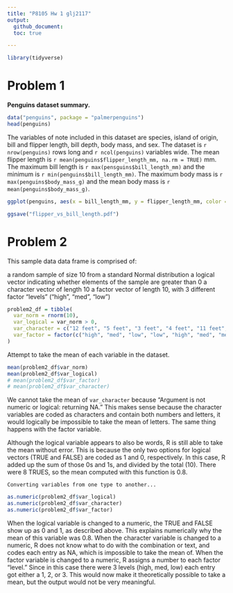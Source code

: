 ```yaml
---
title: "P8105 Hw 1 glj2117"
output: 
  github_document:
  toc: true

---
```


```r
library(tidyverse)
```

# Problem 1

**Penguins dataset summary.**


```r
data("penguins", package = "palmerpenguins")
head(penguins)

```
The variables of note included in this dataset are species, island of origin, bill and flipper length, bill depth, body mass, and sex. The dataset is `r nrow(penguins)` rows long and `r ncol(penguins)` variables wide. 
The mean flipper length is `r mean(penguins$flipper_length_mm, na.rm = TRUE)` mm. The maximum bill length is `r max(pensguins$bill_length_mm)` and the minimum is `r min(penguins$bill_length_mm)`. The maximum body mass is `r max(penguins$body_mass_g)` and the mean body mass is `r mean(penguins$body_mass_g)`.

```r

ggplot(penguins, aes(x = bill_length_mm, y = flipper_length_mm, color = species)) + geom_point()

ggsave("flipper_vs_bill_length.pdf")

```
# Problem 2
This sample data data frame is comprised of:

a random sample of size 10 from a standard Normal distribution
a logical vector indicating whether elements of the sample are greater than 0
a character vector of length 10
a factor vector of length 10, with 3 different factor “levels” ("high", "med", "low")

```r

problem2_df = tibble(
  var_norm = rnorm(10),
  var_logical = var_norm > 0,
  var_character = c("12 feet", "5 feet", "3 feet", "4 feet", "11 feet", "8 feet", "7 feet", "2 feet", "9 feet", "15 feet"),
  var_factor = factor(c("high", "med", "low", "low", "high", "med", "med", "low", "high", "high"))
)
```
Attempt to take the mean of each variable in the dataset.
```r

mean(problem2_df$var_norm)
mean(problem2_df$var_logical)
# mean(problem2_df$var_factor)
# mean(problem2_df$var_character) 

```
We cannot take the mean of `var_character` because "Argument is not numeric or logical: returning NA." This makes sense because the character variables are coded as characters and contain both numbers and letters, it would logically be impossible to take the mean of letters. The same thing happens with the factor variable. 

Although the logical variable appears to also be words, R is still able to take the mean without error. This is because the only two options for logical vectors (TRUE and FALSE) are coded as 1 and 0, respectively. In this case, R added up the sum of those 0s and 1s, and divided by the total (10). There were 8 TRUES, so the mean computed with this function is 0.8.

```
Converting variables from one type to another...
```
```r

as.numeric(problem2_df$var_logical)
as.numeric(problem2_df$var_character)
as.numeric(problem2_df$var_factor)

```
When the logical variable is changed to a numeric, the TRUE and FALSE show up as 0 and 1, as described above. This explains numerically why the mean of this variable was 0.8. When the character variable is changed to a numeric, R does not know what to do with the combination or text, and codes each entry as NA, which is impossible to take the mean of. When the factor variable is changed to a numeric, R assigns a number to each factor "level." Since in this case there were 3 levels (high, med, low) each entry got either a 1, 2, or 3. This would now make it theoretically possible to take a mean, but the output would not be very meaningful. 
